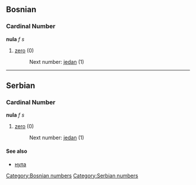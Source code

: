 ==Bosnian==
===Cardinal Number===
'''nula''' ''f s''
#[[zero]] (0)
#:Next number: [[jedan]] (1)
[[Category:Bosnian numbers]]

----

==Serbian==
===Cardinal Number===
'''nula''' ''f s''
#[[zero]] (0)
#:Next number: [[jedan]] (1)
====See also====
*[[нула]]
[[Category:Serbian numbers]]